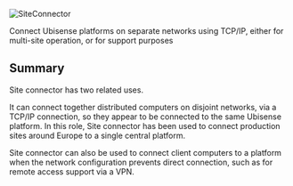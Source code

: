 
![SiteConnector](/images/SiteConnectorServers.png)

Connect Ubisense platforms on separate networks using TCP/IP, either for multi-site operation, or for support purposes

## Summary

Site connector has two related uses.

It can connect together distributed computers on disjoint networks, via a TCP/IP connection, so they appear to be connected to the same Ubisense platform. In this role, Site connector has been used to connect production sites around Europe to a single central platform.

Site connector can also be used to connect client computers to a platform when
the network configuration prevents direct connection, such as for remote
access support via a VPN.